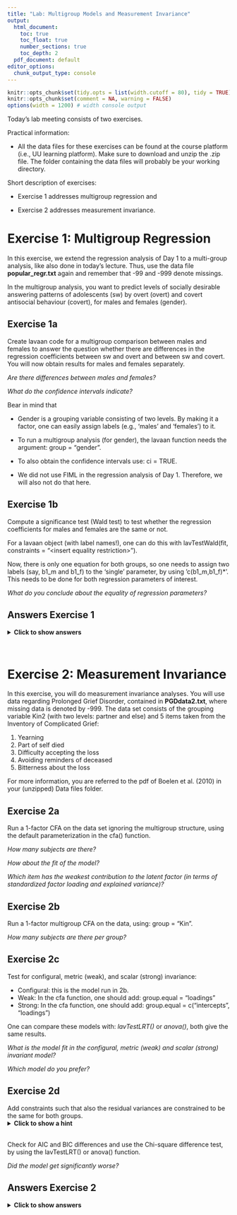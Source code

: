 ---
title: "Lab: Multigroup Models and Measurement Invariance"
output:
  html_document: 
    toc: true
    toc_float: true
    number_sections: true
    toc_depth: 2
  pdf_document: default
editor_options:
  chunk_output_type: console
---


<style>
body {
  width: 100%;
  margin: 0 auto;
}
</style>


```{r setup, include = FALSE}
knitr::opts_chunk$set(tidy.opts = list(width.cutoff = 80), tidy = TRUE)
knitr::opts_chunk$set(comment = NA, warning = FALSE)
options(width = 1200) # width console output
```


Today’s lab meeting consists of two exercises.


Practical information:

- All the data files for these exercises can be found at the course platform (i.e., UU learning platform). Make sure to download and unzip the .zip file. The folder containing the data files will probably be your working directory.


Short description of exercises:

- Exercise 1 addresses multigroup regression and 

- Exercise 2 addresses measurement invariance.



# Exercise 1: Multigroup Regression

In this exercise, we extend the regression analysis of Day 1 to a multi-group analysis, like also done in today's lecture. 
Thus, use the data file **popular_regr.txt** again and remember that -99 and -999 denote missings. 

In the multigroup analysis, you want to predict levels of socially desirable answering patterns of adolescents (sw) by overt (overt) and covert antisocial behaviour (covert), for males and females (gender).


## Exercise 1a 

Create lavaan code for a multigroup comparison between males and females to answer the question whether there are differences in the regression coefficients between sw and overt and between sw and covert.
You will now obtain results for males and females separately. 

*Are there differences between males and females?*

*What do the confidence intervals indicate?*

Bear in mind that  

 * Gender is a grouping variable consisting of two levels. By making it a factor, one can easily assign labels (e.g., ‘males’ and ‘females’) to it.

 * To run a multigroup analysis (for gender), the lavaan function needs the argument: group = "gender".

 * To also obtain the confidence intervals use: ci = TRUE.
 
 * We did not use FIML in the regression analysis of Day 1. Therefore, we will also not do that here.
  
 
## Exercise 1b 

Compute a significance test (Wald test) to test whether the regression coefficients for males and females are the same or not.

For a lavaan object (with label names!), one can do this with lavTestWald(fit, constraints = "\<insert equality restriction\>"). 

Now, there is only one equation for both groups, so one needs to assign two labels (say, b1_m and b1_f) to the ‘single’ parameter, by using 'c(b1_m,b1_f)*'. This needs to be done for both regression parameters of interest.

*What do you conclude about the equality of regression parameters?*


## Answers Exercise 1

<details><summary><b>Click to show answers</b></summary>

&nbsp;

**Installing and loading Lavaan**

```{r, message=F, warning=F, eval=FALSE}
if (!require("lavaan")) install.packages("lavaan", dependencies = TRUE)
```

```{r}
library(lavaan) 
```

**Read in data**

```{r, message=F, warning=F}
data_regr <- read.table("popular_regr.txt", header = T)

#If data without header, then: 
colnames(data_regr) <- c("respnr", "Dutch", "gender", "sw", "covert", "overt")
```


**Denote missing values**

Missing values are labelled -99 and -999, so set this to NA:

```{r, message=F, warning=F}
data_regr[sapply(data_regr, function(x) as.character(x) %in% c("-99", "-999") )] <- NA 
```

If you forget to tell R that -99 and -999 are used to denote missing data, these values will be treated as being observed. 

**Recoding variables**

Besides sw, overt, and covert, we now also use the variable gender. Since we read in a text file, there is no information about measurement level. Thus, we want to denote that the variable 'gender' is a factor, although it is not necessary in case of two levels. It is, however, helpful in assigning names to the levels.

```{r, message=F, warning=F}
data_regr$gender <- factor(data_regr$gender, labels = c("male", "female"))

#summary(data_regr$gender)
```

**Specify the multigroup regression model**

Now, let us run a multigroup regression model predicting levels of socially desirable answering patterns of adolescents (sw) using the predictors overt (overt) and covert antisocial behaviour (covert), for both males and females.

To run a multigroup regression with lavaan, we need to add: group = "gender" to the lavaan function. It does not affect the model specification:

```{r, message=F, warning=F}
model.regression <- '
  sw ~ overt + covert # regression
  sw ~~ sw            # residual variance
  sw ~ 1              # intercept
'
```

**Fit the multigroup regression model using the lavaan function**

To run a multigroup regression, we use the lavaan function and, as mentioned before, we need to add 'group = "gender"' to this function:

```{r, message=F, warning=F}
fit_MGregr <- lavaan(model = model.regression, data = data_regr,
                     group = "gender") # multigroup specification
```

**Summary of the model**

```{r, message=F, warning=F}
summary(fit_MGregr, standardized=TRUE, fit.measures = TRUE, rsquare = TRUE, ci = TRUE)
```

**Parameter estimates**

You can ask for the parameter estimates in a few different ways, as outlined below. 

```{r, message=F, warning=F}
coef(fit_MGregr)                 # unstandardized regression parameters

parameterEstimates(fit_MGregr)   # all unstandardized parameters - with extra information

standardizedSolution(fit_MGregr) # all standardized parameters - with extra information
```

**Model fit measures**

You can ask for the model fit measures in a few different ways, as outlined below. 

```{r, message=F, warning=F}
fitMeasures(fit_MGregr)   # many model fit measures

fitMeasures(fit_MGregr, c("cfi", "tli", "rmsea","srmr")) # ask for specific model fit measures
                        

inspect(fit_MGregr, 'r2') # R-square (for sw)

# Technical output
lavInspect(fit_MGregr) # Comparable to TECH1 in Mplus
```

**Plot the results**

```{r, message=F, warning=F}
if (!require("lavaanPlot")) install.packages("lavaanPlot") # install this package first (once)
library(lavaanPlot)
lavaanPlot(model = fit_MGregr, node_options = list(shape = "box", fontname = "Helvetica"), 
           edge_options = list(color = "grey"), coefs = T, stand = T, covs = T) # plot

# Alternative
if (!require("tidySEM")) install.packages("tidySEM") # install this package first (once)
library(tidySEM)
graph_sem(fit_MGregr) # plot

# Another alternative
if (!require("semPlot")) install.packages("semPlot") # install this package first (once)
library(semPlot)
semPaths(fit_MGregr, "par", weighted = FALSE, nCharNodes = 7, shapeMan = "rectangle",
         sizeMan = 8, sizeMan2 = 5) # plot
```


**Possible conclusions**

* The standardized effect of covert on sw appears to be stronger for females (-0.478) than males (-0.438) and reverse for the effect of overt (-0.161 for males compared to -0.112 for females). 

* However, the confidence intervals for sw on covert and overt show a large overlap for males and females. 

  The regression coefficients for the males are included in the confidence intervals for the females and vice versa. 

Next, we are going to test whether the differences between the regression coefficients for males and females are statistically significant. 


**Test equality of the regression coefficients**

<!-- # TO DO -->
<!-- Je zou eigenlijk op gestand. est. moeten doen -->
<!-- > Ik kan zelf al niet tot gestand komen vanuit ongestand: -0.497/(sqrt(0.361)/sqrt(0.336)) = -0.4794821 en niet -0.438 -->
<!-- > Zie evt https://groups.google.com/g/lavaan/c/Z4v2whX8TS4 hoe je het zou kunnen doen -->

Next, we want to test whether the regression coefficients for males and females are the same.

Note: One should actually do this for comparable parameters, which often comes down to inspecting standardized parameters. Unfortunately, this is difficult when using lavaan (or Mplus for that matter). However, since we look at the same relationship for two different groups, the comparability of the estimates may not be a problem. Moreover, the variances of the predictors and dependent variable are about the same for both groups, so we can probably compare the unstandardized parameters as well. 

Now, we want to constrain 'a single parameter' to be equal across two groups. Therefore, we need to label this parameter for both groups, so using 2 labels. This we need to do for both regression coefficient parameters.

First, specify the model:

```{r, message=F, warning=F}
model.regression_equal <- '
  # model with labeled parameters
  sw ~ c(b1_m,b1_f)*overt + c(b2_m,b2_f)*covert # regression
  sw ~~ sw                                      # residual variance
  sw ~ 1                                        # intercept
'
```

Next, fit the model:

```{r, message=F, warning=F}
# Fit model
fit_MGregr_equal <- lavaan(model = model.regression_equal, data = data_regr,
                     group = "gender") # multigroup specification
```

Last, conduct a Wald test:

```{r, message=F, warning=F}
lavTestWald(fit_MGregr_equal, constraints = 'b1_m == b1_f; b2_m == b2_f')
```

The Wald test with df=2 is 1.036, with $p$ = 0.596. Thus, we do not reject the null that the two regression coefficients for both groups are equal. Hence, we conclude that there is no evidence for a difference between b1_m and b1_f and between b2_m and b2_f. Stated otherwise, we conclude that the estimates are the same for both groups.

In case one wants the model results for which the regression coefficients are the same:

```{r, message=F, warning=F}
# Model specification
model.regression_equal <- '
  # model with labeled parameters
  sw ~ c(b1_m,b1_f)*overt + c(b2_m,b2_f)*covert # regression
  sw ~~ sw                                      # residual variance
  sw ~ 1                                        # intercept
  #
  # constraints
  b1_m == b1_f; b2_m == b2_f
'

# Fit the model
fit_MGregr_equal <- lavaan(model = model.regression_equal, data = data_regr,
                           group = "gender") # multigroup specification 

# Model summary
summary(fit_MGregr_equal, standardized=TRUE, fit.measures=TRUE)
fitMeasures(fit_MGregr_equal, c("cfi", "tli", "rmsea","srmr")) # alternative for specific fit measures
```

</details>

&nbsp;


# Exercise 2: Measurement Invariance

In this exercise, you will do measurement invariance analyses. You will use data regarding Prolonged Grief Disorder, contained in **PGDdata2.txt**, where missing data is denoted by -999. The data set consists of the grouping variable Kin2 (with two levels: partner and else) and 5 items taken from the Inventory of Complicated Grief: 

1. Yearning
2. Part of self died
3. Difficulty accepting the loss
4. Avoiding reminders of deceased
5. Bitterness about the loss 

For more information, you are referred to the pdf of Boelen et al. (2010) in your (unzipped) Data files folder.


## Exercise 2a

Run a 1-factor CFA on the data set ignoring the multigroup structure, using the default parameterization in the cfa() function.

*How many subjects are there?*

*How about the fit of the model?*

*Which item has the weakest contribution to the latent factor (in terms of standardized factor loading and explained variance)?*


## Exercise 2b

Run a 1-factor multigroup CFA on the data, using: group = "Kin".

*How many subjects are there per group?*


## Exercise 2c

Test for configural, metric (weak), and scalar (strong) invariance:

* Configural: this is the model run in 2b.
* Weak: In the cfa function, one should add: group.equal = "loadings"
* Strong: In the cfa function, one should add: group.equal = c("intercepts", "loadings")

One can compare these models with: *lavTestLRT()* or *anova()*, both give the same results.

*What is the model fit in the configural, metric (weak) and scalar (strong) invariant model? *

*Which model do you prefer?*


## Exercise 2d

Add constraints such that also the residual variances are constrained to be the same for both groups. 
<details><summary><b>Click to show a hint</b></summary>
In the cfa function, in the group.equal argument, one should add "residuals".
</details>
<br>
Check for AIC and BIC differences and use the Chi-square difference test, by using the lavTestLRT() or anova() function.

*Did the model get significantly worse? *


## Answers Exercise 2

<details><summary><b>Click to show answers</b></summary>

&nbsp;

**Read in data**
```{r, message=F, warning=F}
data_PGD <- read.table("PGDdata2.txt", header = T)
```

**Denote missing values and categorical variables**
```{r, message=F, warning=F}
data_PGD[sapply(data_PGD, function(x) as.character(x) %in% c("-999") )] <- NA 

data_PGD$Kin2 <- factor(data_PGD$Kin2, labels = c("partner", "else"))

#summary(data_PGD$Kin2)
```


**Data screening: Item correlations**

The correlations for the items of interest (i.e., b1pss1, b2pss2, b3pss3, b4pss4, and b5pss5) are:

```{r, message=F, warning=F}
if (!require("Hmisc")) install.packages("Hmisc", dependencies = TRUE)
library(Hmisc)

res <- rcorr(as.matrix(data_PGD[,2:6])) # rcorr() accepts matrices only
round(res$r, 3) # Correlation matrix (rounded to 3 decimals)
```

&nbsp;


**One-Factor CFA**

Specify and fit the model, then obtain the summary and fit measures:

```{r, message=F, warning=F}
# Specify:
model.1CFA <- "
 F  =~ b1pss1 + b2pss2 + b3pss3 + b4pss4 + b5pss5
"

# Fit:
fit_1CFA <- cfa(model.1CFA, data=data_PGD,
                missing='fiml', fixed.x=F) # Specify FIML 

# Summary:
summary(fit_1CFA, standardized = T)

# Fit statsitics:
fitMeasures(fit_1CFA, c("chisq", "df", "pvalue", "cfi", "tli", "rmsea","srmr")) 

# Technical output
lavInspect(fit_1CFA) 
```

The number of observations is 571. Thus, there are 571 subjects/persons.

Using the rules of thumb, we can conclude that the fit of the model is acceptable. Namely, CFI/TLI > .95, RMSEA < .06, and SRMR < .08. 

Item 2 has the weakest contribution to the factor. Its standardized factor loading (Std.all) is 0.494. Hence, the item explains $100\%*0.494^2 \approx 24.4\%$ of the factor its variance.

&nbsp;


**One-factor Multigroup CFA**

Specify and fit the model, then obtain the summary and fit measures:

```{r, message=F, warning=F}
# Specify:
model.1CFA <- "
 F  =~ b1pss1 + b2pss2 + b3pss3 + b4pss4 + b5pss5
"

# Fit:
fit_MG1CFA <- cfa(model.1CFA, data=data_PGD,
                group = 'Kin2',
                missing='fiml', fixed.x=F) # Specify FIML 

# Summary:
summary(fit_MG1CFA, standardized = T)

# Fit statistics:
fitMeasures(fit_MG1CFA, c("chisq", "df", "pvalue", "cfi", "tli", "rmsea","srmr")) 

# Technical output
lavInspect(fit_MG1CFA) 
```

The number of observations per group are:

* 190 in the 'partner' group
* 379 in the 'else' group

&nbsp;


**Measurement invariance testing**

Before one compares parameters across multiple groups in CFA, one first needs to establish measurement invariance. When data is continuous, testing for measurement invariance involves a fixed sequence of model comparison tests. A typical sequence involves three models:

Model 1: configural invariance. 

* The same factor structure is imposed on all groups:

```{r, message=F, warning=F}
# configural invariance - the same as fit_MG1CFA
fit_MG1CFA_ci <- cfa(model.1CFA, data=data_PGD,
                  group = 'Kin2',
                  missing='fiml', fixed.x=F)
```

Model 2: metric/weak invariance. 

* The factor loadings are constrained to be equal across groups:

```{r, message=F, warning=F}
# metric/weak invariance
fit_MG1CFA_wi <- cfa(model.1CFA, data=data_PGD,
                     group = 'Kin2',
                     missing='fiml', fixed.x=F,
                      group.equal = "loadings") 
```

Model 3: scalar/strong invariance. 

* The factor loadings and intercepts are constrained to be equal across groups:

```{r, message=F, warning=F}
# scalar/strong invariance
fit_MG1CFA_si <- cfa(model.1CFA, data=data_PGD,
                     group = 'Kin2',
                     missing='fiml', fixed.x=F,
                      group.equal = c("intercepts", "loadings"))
```

To compare the models the following code can be run:

```{r, message=F, warning=F}
lavTestLRT(fit_MG1CFA_ci, fit_MG1CFA_wi, fit_MG1CFA_si) # or:
#anova(fit_MG1CFA_ci, fit_MG1CFA_wi, fit_MG1CFA_si)
```

Because we provided three model fits, it produces two tests: 

1. the first model versus the second model. 
2. the second model versus the third model. 


**Possible conclusions**

0. The configural model fits the data ($\chi^2(10) = 11.329, \ p = .33$):

  ```{r, message=F, warning=F}
  fitMeasures(fit_MG1CFA_ci, c("chisq", "df", "pvalue"))
  ```
  From there on, we evaluate whether the more constrained model does not fit the data worse than the less constrained model.

1. Because the first p-value is non-significant ($p = 0.088 > .05$), we conclude that:

  * Weak invariance (equal factor loadings) is supported in this dataset.
  * Stated otherwise: The metric invariance model does not fit worse than the configural model.

2. Because the second p-value is also non-significant ($p = 0.300 > .05$), we conclude that strong invariance (equal intercepts and factor loadings) is also supported:

  * In SEM, one always prefer parsimony: the model with the most df. Thus, we prefer the scalar invariance model, where both factor loadings and intercepts are constrained (to be equal). 
  * Since the latent variable in the scalar model means the same thing across the two groups, we can compare values on the latent variable.


*Remark:* Let us say that the second p-value is significant:

* Then, strong invariance is not supported. 
* Then, it is unwise to directly compare parameters across the two groups.


**Plot**

A path diagram of the strong invariance model can be obtained via:

```{r, message=F, warning=F}
if (!require("tidySEM")) install.packages("tidySEM") # install this package first (once)
library(tidySEM)

graph_sem(fit_MG1CFA_si) # plot
```

&nbsp;

**Adding constraints**

Add constraints such that also the residual variances are constrained to be the same for both groups: 

```{r, message=F, warning=F}
# Fit model:
fit_MG1CFA_si_res <- cfa(model.1CFA, data=data_PGD,
                     group = 'Kin2',
                     missing='fiml', fixed.x=F,
                     group.equal = c("intercepts", "loadings", "residuals")) # constraints

# Fit measures
fitMeasures(fit_MG1CFA_si_res, c("chisq", "df", "pvalue", "cfi", "tli", "rmsea","srmr"))

# Technical output
lavInspect(fit_MG1CFA_si_res) 
```

Compare this model (fit_MG1CFA_si_res) to one without (fit_MG1CFA_si):

```{r, message=F, warning=F}
lavTestLRT(fit_MG1CFA_si_res, fit_MG1CFA_si) # or:
#anova(fit_MG1CFA_si_res, fit_MG1CFA_si)
```

**Possible conclusion**

Since $\Delta \chi^2(5) = 10.268, \ p= 0.068$, the equal-residual-variances model is not significantly worse. That is, the residual variances are also equal. 

Bear in mind that, when we compare two models, we always prefer a more parsimonious model (= more df, that is, less parameters to be estimated). 

</details>

&nbsp;